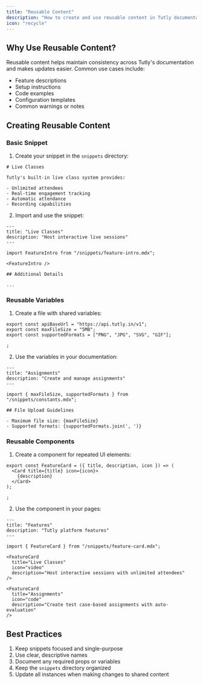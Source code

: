 ```yaml
---
title: "Reusable Content"
description: "How to create and use reusable content in Tutly documentation"
icon: "recycle"
---
```


## Why Use Reusable Content?

Reusable content helps maintain consistency across Tutly's documentation and makes updates easier. Common use cases include:

- Feature descriptions
- Setup instructions
- Code examples
- Configuration templates
- Common warnings or notes

## Creating Reusable Content

### Basic Snippet

1. Create your snippet in the `snippets` directory:

```mdx snippets/feature-intro.mdx
# Live Classes

Tutly's built-in live class system provides:

- Unlimited attendees
- Real-time engagement tracking
- Automatic attendance
- Recording capabilities
```

2. Import and use the snippet:

```mdx features/live-classes.mdx
---
title: "Live Classes"
description: "Host interactive live sessions"
---

import FeatureIntro from "/snippets/feature-intro.mdx";

<FeatureIntro />

## Additional Details

...
```

### Reusable Variables

1. Create a file with shared variables:

```mdx snippets/constants.mdx
export const apiBaseUrl = "https://api.tutly.in/v1";
export const maxFileSize = "5MB";
export const supportedFormats = ["PNG", "JPG", "SVG", "GIF"];

;
```

2. Use the variables in your documentation:

```mdx features/assignments.mdx
---
title: "Assignments"
description: "Create and manage assignments"
---

import { maxFileSize, supportedFormats } from "/snippets/constants.mdx";

## File Upload Guidelines

- Maximum file size: {maxFileSize}
- Supported formats: {supportedFormats.join(', ')}
```

### Reusable Components

1. Create a component for repeated UI elements:

```mdx snippets/feature-card.mdx
export const FeatureCard = ({ title, description, icon }) => (
  <Card title={title} icon={icon}>
    {description}
  </Card>
);

;
```

2. Use the component in your pages:

```mdx features/index.mdx
---
title: "Features"
description: "Tutly platform features"
---

import { FeatureCard } from "/snippets/feature-card.mdx";

<FeatureCard
  title="Live Classes"
  icon="video"
  description="Host interactive sessions with unlimited attendees"
/>

<FeatureCard
  title="Assignments"
  icon="code"
  description="Create test case-based assignments with auto-evaluation"
/>
```

## Best Practices

1. Keep snippets focused and single-purpose
2. Use clear, descriptive names
3. Document any required props or variables
4. Keep the `snippets` directory organized
5. Update all instances when making changes to shared content
